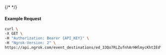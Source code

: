 {/* <!-- Code generated for API Clients. DO NOT EDIT. --> */}

#### Example Request
```bash
curl \
-X GET \
-H "Authorization: Bearer {API_KEY}" \
-H "Ngrok-Version: 2" \
https://api.ngrok.com/event_destinations/ed_33Qo7RLZufnhArHHlmycKhtIEdY
```